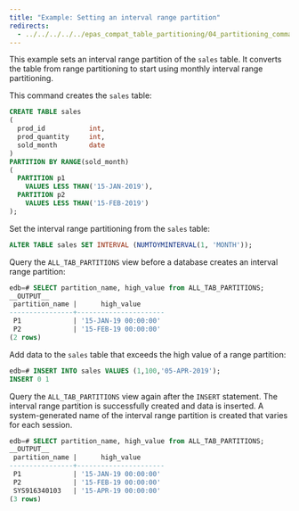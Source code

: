 ```yaml
---
title: "Example: Setting an interval range partition"
redirects:
  - ../../../../../epas_compat_table_partitioning/04_partitioning_commands_compatible_with_oracle_databases/09_alter_table_set_interval/01_example_setting_an_interval_range_partition #generated for docs/epas/reorg-role-use-case-mode
---
```


<div id="example_setting_an_interval_range_partition" class="registered_link"></div>

This example sets an interval range partition of the `sales` table. It converts the table from range partitioning to start using monthly interval range partitioning. 

This command creates the `sales` table:

```sql
CREATE TABLE sales
(
  prod_id           int,
  prod_quantity     int,
  sold_month        date
)
PARTITION BY RANGE(sold_month)
(
  PARTITION p1
    VALUES LESS THAN('15-JAN-2019'),
  PARTITION p2
    VALUES LESS THAN('15-FEB-2019')
);
```

Set the interval range partitioning from the `sales` table:

```sql
ALTER TABLE sales SET INTERVAL (NUMTOYMINTERVAL(1, 'MONTH'));
```

Query the `ALL_TAB_PARTITIONS` view before a database creates an interval range partition:

```sql
edb=# SELECT partition_name, high_value from ALL_TAB_PARTITIONS;
__OUTPUT__
 partition_name |      high_value
----------------+----------------------
 P1             | '15-JAN-19 00:00:00'
 P2             | '15-FEB-19 00:00:00'
(2 rows)
```

Add data to the `sales` table that exceeds the high value of a range partition:

```sql
edb=# INSERT INTO sales VALUES (1,100,'05-APR-2019');
INSERT 0 1
```

Query the `ALL_TAB_PARTITIONS` view again after the `INSERT` statement. The interval range partition is successfully created and data is inserted. A system-generated name of the interval range partition is created that varies for each session.

```sql
edb=# SELECT partition_name, high_value from ALL_TAB_PARTITIONS;
__OUTPUT__
 partition_name |      high_value
----------------+----------------------
 P1             | '15-JAN-19 00:00:00'
 P2             | '15-FEB-19 00:00:00'
 SYS916340103   | '15-APR-19 00:00:00'
(3 rows)
```
